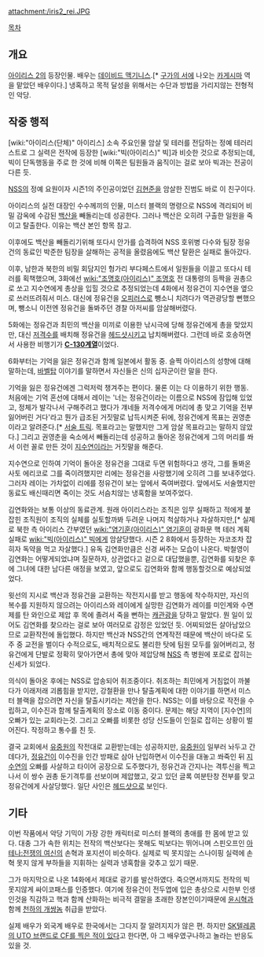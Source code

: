 attachment:/iris2_rei.JPG

[[목차]]

== 개요 ==
[[아이리스 2]]의 등장인물.  배우는 [[데이비드 맥기니스]].[* [[구가의 서]]에 나오는 [[카게시마]] 역을 맡았던 배우이다.]
냉혹하고 목적 달성을 위해서는 수단과 방법을 가리지않는 전형적인 악당.

== 작중 행적 ==
[wiki:"아이리스(단체)" 아이리스] 소속 주요인물 암살 및 테러를 전담하는 정예 테러리스트로 그 실력은 전작에 등장한 [wiki:"빅(아이리스)" 빅]과 비슷한 것으로 추정되는데, 빅이 단독행동을 주로 한 것에 비해 이쪽은 팀원들과 움직이는 걸로 보아 빅과는 전공이 다른 듯.

[[NSS]]의 정예 요원이자 시즌1의 주인공이었던 [[김현준]]을 암살한 진범도 바로 이 친구이다.

아이리스의 실전 대장인 수수께끼의 인물, 미스터 블랙의 명령으로 NSS에 격리되어 비밀 감옥에 수감된 [[백산]]을 빼돌리는데 성공한다.  그러나 백산은 오히려 구출한 일원을 죽이고 탈출한다. 이유는 백산 본인 항목 참고.

이후에도 백산을 빼돌리기위해 또다시 안가를 습격하여 NSS 호위병 다수와 팀장 정유건의 동료인 박준한 팀장을 살해하는 공적을 올렸음에도 백산 탈환은 실패로 돌아갔다.

이후, 남한과 북한의 비밀 회담지인 헝가리 부다페스트에서 일원들을 이끌고 또다시 테러를 획책했으며, 3화에선 [[wiki:"조명호(아이리스)" 조명호]] 전 대통령의 등짝을 권총으로 쏘고 지수연에게 총상을 입힐 것으로 추정되었는데 4화에서 정유건이 지수연을 옆으로 쓰러뜨려줘서 미스. 대신에 정유건을 [[오피러스]]로 뺑소니 치려다가 역관광당할 뻔했으며, 뺑소니 이전엔 정유건을 돌봐주던 경찰 아저씨를 암살해버렸다.

5화에는 정유건과 최민의 백산을 미끼로 이용한 낚시극에 당해 정유건에게 총을 맞았지만, 대신 [[저격수]]를 배치해 정유건을 [[헤드샷]]시키고 납치해버렸다. 그런데 바로 호송하면서 사용한 비행기가 '''[[C-130]]계열'''이었다.

6화부터는 기억을 잃은 정유건과 함께 일본에서 활동 중. 슬쩍 아이리스의 성향에 대해 말하는데, [[바벨탑]] 이야기를 말하면서 자신들은 신의 십자군이란 말을 한다.

기억을 잃은 정유건에겐 그럭저럭 챙겨주는 편이다. 물론 이는 다 이용하기 위한 행동. 처음에는 기억 혼선에 대해서  레이는 '너는 정유건이라는 이름으로 NSS에 잠입해 있었고, 정체가 발각나서 구해주려고 했다가 걔네들 저격수에게 머리에 총 맞고 기억을 전부 잃어버린 거다'라고 뭔가 급조된 거짓말로 납득시켜준 뒤에, 정유건에게 목표는 권영춘이라고 알려준다.[* [[서술 트릭]]. 목표라고는 말했지만 그게 암살 목표라고는 말하지 않았다.] 그리고 권영춘을 숙소에서 빼돌리는데 성공하고 돌아온 정유건에게 그의 머리를 쏴서 이런 꼴로 만든 것이 [[지수연]]이라는 거짓말을 해준다.

지수연으로 인하여 기억이 돌아온 정유건을 그대로 두면 위험하다고 생각, 그를 돌봐온 사토 에리코로 그를 죽이려했지만 리에는 정유건을 사랑했기에 오히려 그를 보내주었다.  그러자 레이는 가차없이 리에를 정유건이 보는 앞에서 죽여버렸다.  앞에서도 서술했지만 동료도 배신때리면 죽이는 것도 서슴치않는 냉혹함을 보여주었다.

김연화와는 보통 이상의 동료관계. 원래 아이리스라는 조직은 임무 실패하고 적에게 붙잡힌 조직원이 조직의 실체를 실토할까봐 두려운 나머지 척살하거나 자살하지만,[* 실제로 북한 측 아이리스 간부였던 [[wiki:"염기훈(아이리스)" 염기훈]]이 광화문 핵 테러 계획 실패로 [[wiki:"빅(아이리스)" 빅]]에게 암살당했다. 시즌 2 8화에서 등장하는 자코조차 잡히자 독약을 먹고 자살했다.] 유독 김연화만큼은 신경 써주는 모습이 나온다. 박철영이 김연화는 어떻게되었냐며 질문하자, 상관없다고 겉으로 대답했을뿐, 김연화를 되찾은 후에 그녀에 대한 남다른 애정을 보였고, 앞으로도 김연화와 함께 행동할것으로 예상되었었다.

윗선의 지시로 백산과 정유건을 교환하는 작전지시를 받고 행동에 착수하지만, 자신의 복수를 지원하지 않으려는 아이리스와 레이에게 실망한 김연화가 레이를 미인계와 수면제를 탄 와인으로 제압 후 목에 졸려서 죽을 뻔하는 [[캐관광]]을 당하고 말았다. 뭔 일이 있어도 김연화를 찾으라는 걸로 보아 여러모로 감정은 있었던 듯. 어찌되었든 살아남았으므로 교환작전에 돌입했다. 하지만 백산과 NSS간의 연계작전 때문에 백산이 바다로 도주 중 교전을 벌이다 수적으로도, 배치적으로도 불리한 탓에 팀원 모두를 잃어버리고, 정유건에게 단발로 정확히 맞아가면서 총에 맞아 제압당해 [[NSS]] 측 병원에 포로로 잡히는 신세가 되었다.

의식이 돌아온 후에는 NSS로 압송되어 취조중이다. 취조하는 최민에게 거침없이 까불다가 이래저래 괴롭힘을 받지만, 강철환을 만나 탈출계획에 대한 이야기를 하면서 미스터 블랙을 잡으려면 자신을 탈출시키라는 제안을 한다. NSS는 이를 바탕으로 작전을 수립하고, 이수진과 함께 탈출계획의 장소로 이동 중이다. 문제는 해당 지역이 [지수연]의 오빠가 있는 교회라는것. 그리고 오빠를 비롯한 성당 신도들이 인질로 잡히는 상황이 벌어진다. 작정하고 통수를 친 듯.

결국 교회에서 [[유중원]]의 작전대로 교환받는데는 성공하지만, [[유중원]]이 일부러 놔두고 간 데다가, [[정유건]]이 이수진을 인간 방패로 삼아 난입하면서 이수진을 대놓고 쏴죽인 뒤 [[지수연]]의 오빠를 사살하고 타이어 공장으로 도주했다가, 정유건과 간지나는 격투신을 찍고 나서 이 쌍수 권총 둔기격투를 선보이며 제압했고, 갖고 있던 글록 여분탄창 전부를 맞고 정유건에게 사살당했다. 일단 사인은 [[헤드샷]]으로 보인다.

== 기타 ==
이번 작품에서 악당 기믹이 가장 강한 캐릭터로 미스터 블랙의 총애를 한 몸에 받고 있다. 대충 그가 속한 위치는 전작의 백산보다는 못해도 빅보다는 뛰어나며 스핀오프인 [[아테나:전쟁의 여신]]의 손혁과 포지션이 비슷하다. 실제로 빅 못지않는 스나이핑 실력에 손혁 못지 않게 부하들을 지휘하는 실력과 냉혹함을 갖추고 있기 때문.

그가 마지막으로 나온 14화에서 제대로 광기를 발산하였다.  죽으면서까지도 전작의 빅못지않게 싸이코패스를 인증했다.
여기에 정유건이 전두엽에 입은 총상으로 시한부 인생인것을 직감하고 핵과 함께 산화하는 비극적 결말을 초래한 장본인이기때문에 [[윤시혁]]과 함께 [[천하의 개쌍놈]] 취급을 받았다.

실제 배우가 외국계 배우로 한국에서는 그다지 잘 알려지지가 않은 편. 하지만 [http://review.chosun.com/site/data/html_dir/2013/03/14/2013031402132.html SK텔레콤의 UTO 브랜드로 CF를 찍은 적이 있다]고 한다면, 아 그 배우였구나하고 놀라는 반응도 있을 것.
